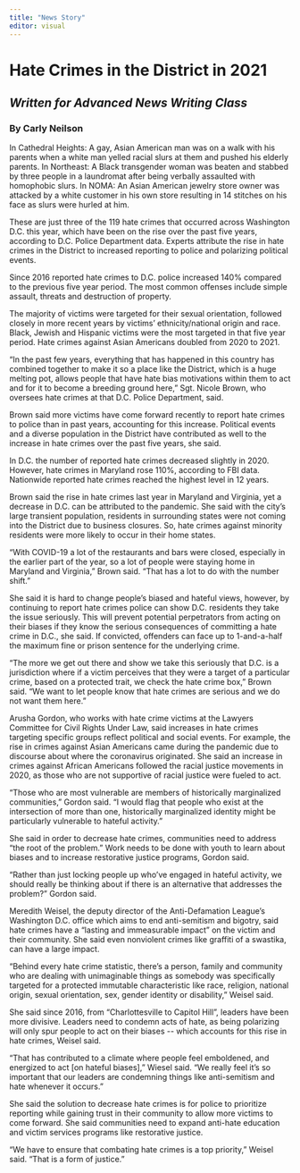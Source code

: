 ```yaml
---
title: "News Story"
editor: visual
---
```


# **Hate Crimes in the District in 2021**

## *Written for Advanced News Writing Class*

### By Carly Neilson

In Cathedral Heights: A gay, Asian American man was on a walk with his parents when a white man yelled racial slurs at them and pushed his elderly parents. In Northeast: A Black transgender woman was beaten and stabbed by three people in a laundromat after being verbally assaulted with homophobic slurs. In NOMA: An Asian American jewelry store owner was attacked by a white customer in his own store resulting in 14 stitches on his face as slurs were hurled at him.

These are just three of the 119 hate crimes that occurred across Washington D.C. this year, which have been on the rise over the past five years, according to D.C. Police Department data. Experts attribute the rise in hate crimes in the District to increased reporting to police and polarizing political events.

Since 2016 reported hate crimes to D.C. police increased 140% compared to the previous five year period. The most common offenses include simple assault, threats and destruction of property.

The majority of victims were targeted for their sexual orientation, followed closely in more recent years by victims' ethnicity/national origin and race. Black, Jewish and Hispanic victims were the most targeted in that five year period. Hate crimes against Asian Americans doubled from 2020 to 2021.

"In the past few years, everything that has happened in this country has combined together to make it so a place like the District, which is a huge melting pot, allows people that have hate bias motivations within them to act and for it to become a breeding ground here," Sgt. Nicole Brown, who oversees hate crimes at that D.C. Police Department, said.

Brown said more victims have come forward recently to report hate crimes to police than in past years, accounting for this increase. Political events and a diverse population in the District have contributed as well to the increase in hate crimes over the past five years, she said.

In D.C. the number of reported hate crimes decreased slightly in 2020. However, hate crimes in Maryland rose 110%, according to FBI data. Nationwide reported hate crimes reached the highest level in 12 years.

Brown said the rise in hate crimes last year in Maryland and Virginia, yet a decrease in D.C. can be attributed to the pandemic. She said with the city's large transient population, residents in surrounding states were not coming into the District due to business closures. So, hate crimes against minority residents were more likely to occur in their home states.

"With COVID-19 a lot of the restaurants and bars were closed, especially in the earlier part of the year, so a lot of people were staying home in Maryland and Virginia," Brown said. "That has a lot to do with the number shift."

She said it is hard to change people's biased and hateful views, however, by continuing to report hate crimes police can show D.C. residents they take the issue seriously. This will prevent potential perpetrators from acting on their biases if they know the serious consequences of committing a hate crime in D.C., she said. If convicted, offenders can face up to 1-and-a-half the maximum fine or prison sentence for the underlying crime. 

"The more we get out there and show we take this seriously that D.C. is a jurisdiction where if a victim perceives that they were a target of a particular crime, based on a protected trait, we check the hate crime box," Brown said. "We want to let people know that hate crimes are serious and we do not want them here."

Arusha Gordon, who works with hate crime victims at the Lawyers Committee for Civil Rights Under Law, said increases in hate crimes targeting specific groups reflect political and social events. For example, the rise in crimes against Asian Americans came during the pandemic due to discourse about where the coronavirus originated. She said an increase in crimes against African Americans followed the racial justice movements in 2020, as those who are not supportive of racial justice were fueled to act.

"Those who are most vulnerable are members of historically marginalized communities," Gordon said. "I would flag that people who exist at the intersection of more than one, historically marginalized identity might be particularly vulnerable to hateful activity."

She said in order to decrease hate crimes, communities need to address "the root of the problem." Work needs to be done with youth to learn about biases and to increase restorative justice programs, Gordon said.

"Rather than just locking people up who've engaged in hateful activity, we should really be thinking about if there is an alternative that addresses the problem?" Gordon said.

Meredith Weisel, the deputy director of the Anti-Defamation League's Washington D.C. office which aims to end anti-semitism and bigotry, said hate crimes have a "lasting and immeasurable impact" on the victim and their community. She said even nonviolent crimes like graffiti of a swastika, can have a large impact.

"Behind every hate crime statistic, there's a person, family and community who are dealing with unimaginable things as somebody was specifically targeted for a protected immutable characteristic like race, religion, national origin, sexual orientation, sex, gender identity or disability," Weisel said.

She said since 2016, from "Charlottesville to Capitol Hill", leaders have been more divisive. Leaders need to condemn acts of hate, as being polarizing will only spur people to act on their biases \-- which accounts for this rise in hate crimes, Weisel said. 

"That has contributed to a climate where people feel emboldened, and energized to act \[on hateful biases\]," Wiesel said. "We really feel it's so important that our leaders are condemning things like anti-semitism and hate whenever it occurs."

She said the solution to decrease hate crimes is for police to prioritize reporting while gaining trust in their community to allow more victims to come forward. She said communities need to expand anti-hate education and victim services programs like restorative justice.

"We have to ensure that combating hate crimes is a top priority," Weisel said. "That is a form of justice."
